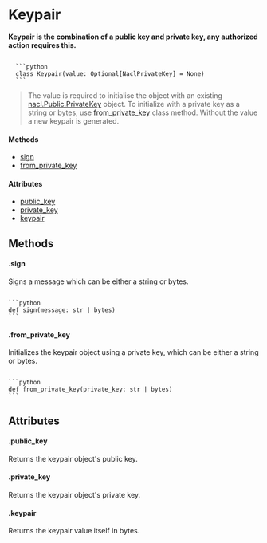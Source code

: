 
# Keypair
**Keypair is the combination of a public key and private key, any authorized action requires this.**

<Code>
  ```python 
  class Keypair(value: Optional[NaclPrivateKey] = None)
  ```
</Code>

> The value is required to initialise the object with an existing [nacl.Public.PrivateKey](https://pynacl.readthedocs.io/en/latest/public/#nacl.public.PrivateKey) object. To initialize with a private key as a string or bytes, use [from_private_key](#from_private_key) class method. Without the value a new keypair is generated.

#### Methods
- [sign](#sign)
- [from_private_key](#from_private_key)

#### Attributes
- [public_key](#public_key)
- [private_key](#private_key)
- [keypair](#keypair)


## Methods

#### .sign
Signs a message which can be either a string or bytes.

<Code>
```python 
def sign(message: str | bytes)
```
</Code>

#### .from_private_key
Initializes the keypair object using a private key, which can be either a string or bytes.

<Code>
```python 
def from_private_key(private_key: str | bytes)
```
</Code>


## Attributes

#### .public_key
Returns the keypair object's public key.

#### .private_key
Returns the keypair object's private key.

#### .keypair
Returns the keypair value itself in bytes.